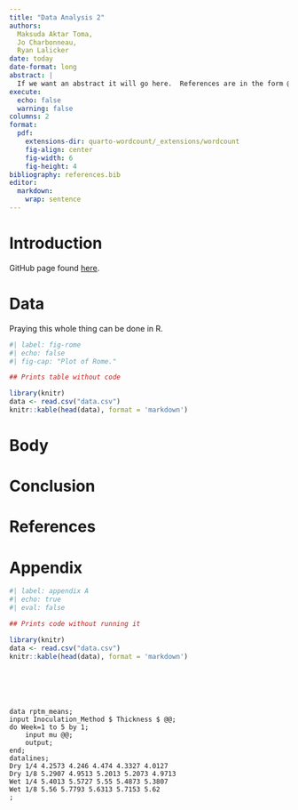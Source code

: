 ```yaml
---
title: "Data Analysis 2"
authors: 
  Maksuda Aktar Toma,
  Jo Charbonneau,
  Ryan Lalicker
date: today
date-format: long
abstract: |
  If we want an abstract it will go here.  References are in the form @placeHolder or [@placeHolder].  For more information see [here](https://r.mtdv.me/videos/6QMWR9vBma).
execute: 
  echo: false
  warning: false
columns: 2
format:
  pdf: 
    extensions-dir: quarto-wordcount/_extensions/wordcount
    fig-align: center
    fig-width: 6
    fig-height: 4
bibliography: references.bib
editor: 
  markdown: 
    wrap: sentence
---
```


# Introduction

GitHub page found [here](https://github.com/RyanLalicker/Data-Analysis-2-STAT-325-825).



# Data

Praying this whole thing can be done in R.
```r
#| label: fig-rome
#| echo: false
#| fig-cap: "Plot of Rome."

## Prints table without code

library(knitr)
data <- read.csv("data.csv")
knitr::kable(head(data), format = 'markdown')

```

# Body



# Conclusion 



\newpage

# References

::: {#refs}
:::

\newpage

# Appendix

```r
#| label: appendix A
#| echo: true
#| eval: false

## Prints code without running it

library(knitr)
data <- read.csv("data.csv")
knitr::kable(head(data), format = 'markdown')






```

``` sas

data rptm_means;
input Inoculation_Method $ Thickness $ @@; 
do Week=1 to 5 by 1; 
	input mu @@; 
	output; 
end;
datalines;
Dry 1/4 4.2573 4.246 4.474 4.3327 4.0127
Dry 1/8 5.2907 4.9513 5.2013 5.2073 4.9713
Wet 1/4 5.4013 5.5727 5.55 5.4873 5.3807
Wet 1/8 5.56 5.7793 5.6313 5.7153 5.62
;

```